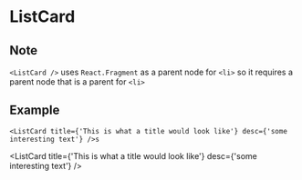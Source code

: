 
# ListCard

## Note

`<ListCard />` uses `React.Fragment` as a parent node for `<li>` so it requires a parent node that is a parent for `<li>`

## Example

```
<ListCard title={'This is what a title would look like'} desc={'some interesting text'} />s
```

<ListCard
  title={'This is what a title would look like'}
  desc={'some interesting text'}
/>
